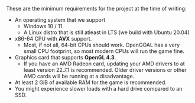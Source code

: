 These are the minimum requirements for the project at the time of writing:

- An operating system that we support
  - Windows 10 / 11
  - A Linux distro that is still atleast in LTS (we build with Ubuntu 20.04)
- x86-64 CPU with **AVX** support.
  - Most, if not all, 64-bit CPUs should work. OpenGOAL has a very small CPU footprint, so most modern CPUs will run the game fine.
- Graphics card that supports **OpenGL 4.3**.
  - If you have an AMD Radeon card, updating your AMD drivers to at least version 22.7.1 is recommended. Older driver versions or other AMD cards will be running at a disadvantage.
- At least 2 GiB of available RAM for the game is recommended.
- You might experience slower loads with a hard drive compared to an SSD.
